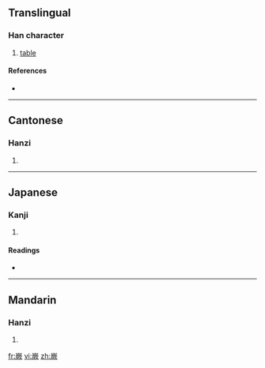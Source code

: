==Translingual==

===Han character===
{{Han char|rn=46|rad=山|as=12|sn=15|four=2228<sub>2</sub>|canj=山一廿人 (UMTO)}}

# [[table]]

====References====
* {{Han ref|kx=0320.090|dkj=08490|dj=0620.140|hdz=10797.050|uh=5DA1|ud=23969|bh=E56B|bd=58731}}

----

==Cantonese==

===Hanzi===
{{yue-hanzi|jyut=|y=kyut3}}

# {{defn|Cantonese}}

----

==Japanese==

===Kanji===
{{ja-kanji|grade=|rs=山12}}

# {{defn|Japanese}}

====Readings====
* {{ja-readings|on=[[けい]] (kei), [[け]] (ke), [[けつ]] (ketsu), [[かち]] (kachi)|kun=}}

----

==Mandarin==

===Hanzi===
{{cmn-hanzi|pin=[[guì]] ([[gui4]]), [[niè]] ([[nie4]])|wg=kuei<sup>4</sup>, nieh<sup>4</sup>}}

# {{defn|Mandarin}}

[[fr:嶡]]
[[vi:嶡]]
[[zh:嶡]]